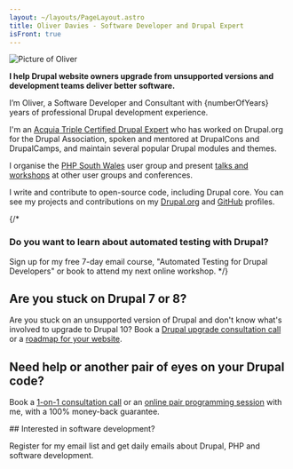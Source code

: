 ```yaml
---
layout: ~/layouts/PageLayout.astro
title: Oliver Davies - Software Developer and Drupal Expert
isFront: true
---
```



<div class="mb-4 w-32">
  <img src="/images/social-avatar.jpg" alt="Picture of Oliver" class="rounded-full border border-gray" />
</div>

**I help Drupal website owners upgrade from unsupported versions and development teams deliver better software.**

I’m Oliver, a Software Developer and Consultant with {numberOfYears} years of professional Drupal development experience.

I'm an [Acquia Triple Certified Drupal Expert](https://certification.acquia.com/user/4540) who has worked on Drupal.org for the Drupal Association, spoken and mentored at DrupalCons and DrupalCamps, and maintain several popular Drupal modules and themes.

I organise the [PHP South Wales](https://www.phpsouthwales.uk) user group and present [talks and workshops](/talks) at other user groups and conferences.

I write and contribute to open-source code, including Drupal core. You can see my projects and contributions on my [Drupal.org] and [GitHub] profiles.

{/*
### Do you want to learn about automated testing with Drupal?

Sign up for my free 7-day email course, "Automated Testing for Drupal Developers" or book to attend my next online workshop.
*/}

## Are you stuck on Drupal 7 or 8?

Are you stuck on an unsupported version of Drupal and don't know what's involved to upgrade to Drupal 10? Book a [Drupal upgrade consultation call][call] or a [roadmap for your website][upgrade-roadmap].

## Need help or another pair of eyes on your Drupal code?

Book a [1-on-1 consultation call][call] or an [online pair programming session][pair] with me, with a 100% money-back guarantee.

<aside>
## Interested in software development?

Register for my email list and get daily emails about Drupal, PHP and software development.

<DailyEmailForm />
</aside>

[call]: /call
[daily]: /daily
[drupal.org]: https://drupal.org/u/opdavies
[github]: https://github.com/opdavies
[pair]: /pair
[upgrade-roadmap]: /drupal-upgrade
